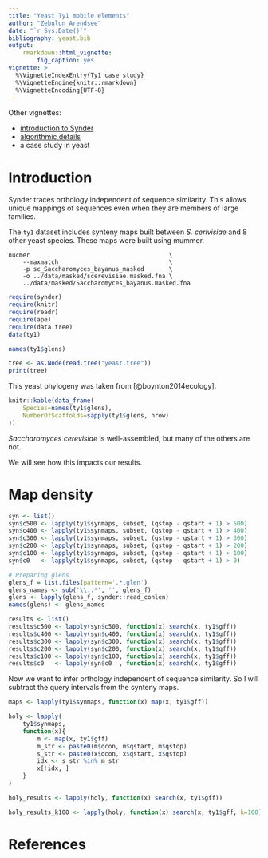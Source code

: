 ```yaml
---
title: "Yeast Ty1 mobile elements"
author: "Zebulun Arendsee"
date: "`r Sys.Date()`"
bibliography: yeast.bib 
output:
    rmarkdown::html_vignette:
        fig_caption: yes 
vignette: >
  %\VignetteIndexEntry{Ty1 case study}
  %\VignetteEngine{knitr::rmarkdown}
  %\VignetteEncoding{UTF-8}
---
```


Other vignettes:

 - [introduction to Synder](intro.html)
 - [algorithmic details](algorithm.html)
 - a case study in yeast

# Introduction

Synder traces orthology independent of sequence similarity. This allows unique
mappings of sequences even when they are members of large families.

The `ty1` dataset includes synteny maps built between *S. cerivisiae* and 8
other yeast species. These maps were built using mummer.

```
nucmer                                       \
    --maxmatch                               \
    -p sc_Saccharomyces_bayanus_masked       \
    -o ../data/masked/scerevisiae.masked.fna \
    ../data/masked/Saccharomyces_bayanus.masked.fna 
```

```r
require(synder)
require(knitr)
require(readr)
require(ape)
require(data.tree)
data(ty1)
```

```r
names(ty1$glens)
```

```r
tree <- as.Node(read.tree("yeast.tree"))
print(tree)
```

This yeast phylogeny was taken from [@boynton2014ecology].

```r
knitr::kable(data_frame(
    Species=names(ty1$glens),
    NumberOfScaffolds=sapply(ty1$glens, nrow)
))
```

*Saccharomyces cerevisiae* is well-assembled, but many of the others are not.

We will see how this impacts our results.

# Map density

```r
syn <- list()
syn$c500 <- lapply(ty1$synmaps, subset, (qstop - qstart + 1) > 500)
syn$c400 <- lapply(ty1$synmaps, subset, (qstop - qstart + 1) > 400)
syn$c300 <- lapply(ty1$synmaps, subset, (qstop - qstart + 1) > 300)
syn$c200 <- lapply(ty1$synmaps, subset, (qstop - qstart + 1) > 200)
syn$c100 <- lapply(ty1$synmaps, subset, (qstop - qstart + 1) > 100)
syn$c0   <- lapply(ty1$synmaps, subset, (qstop - qstart + 1) > 0)
```

```r
# Preparing glens
glens_f = list.files(pattern='.*.glen')
glens_names <- sub('\\..*', '', glens_f)
glens <- lapply(glens_f, synder::read_conlen)
names(glens) <- glens_names
```

```r
results <- list()
results$c500 <- lapply(syn$c500, function(x) search(x, ty1$gff))
results$c400 <- lapply(syn$c400, function(x) search(x, ty1$gff))
results$c300 <- lapply(syn$c300, function(x) search(x, ty1$gff))
results$c200 <- lapply(syn$c200, function(x) search(x, ty1$gff))
results$c100 <- lapply(syn$c100, function(x) search(x, ty1$gff))
results$c0   <- lapply(syn$c0  , function(x) search(x, ty1$gff))
```

Now we want to infer orthology independent of sequence similarity. So I will
subtract the query intervals from the synteny maps.


```r
maps <- lapply(ty1$synmaps, function(x) map(x, ty1$gff))

holy <- lapply(
    ty1$synmaps,
    function(x){
        m <- map(x, ty1$gff)
        m_str <- paste0(m$qcon, m$qstart, m$qstop)  
        s_str <- paste0(x$qcon, x$qstart, x$qstop)
        idx <- s_str %in% m_str
        x[!idx, ]
    }
)

holy_results <- lapply(holy, function(x) search(x, ty1$gff))

holy_results_k100 <- lapply(holy, function(x) search(x, ty1$gff, k=100))
```

# References
